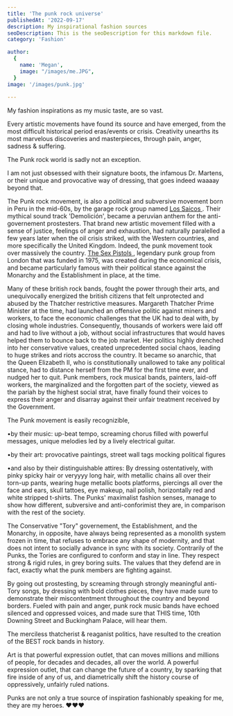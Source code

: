 ```yaml
---
title: 'The punk rock universe'
publishedAt: '2022-09-17'
description: My inspirational fashion sources
seoDescription: This is the seoDescription for this markdown file.
category: 'Fashion'

author:
  {
    name: 'Megan',
    image: "/images/me.JPG",
  }
image: '/images/punk.jpg'
  
---
```


My fashion inspirations as my music taste, are so vast. 

Every artistic movements have found its source and have emerged, from the most difficult historical period eras/events or crisis. Creativity unearths its most marvelous discoveries and masterpieces, through pain, anger, sadness & suffering. 

The Punk rock world is sadly not an exception. 

I am not just obsessed with their signature boots, the infamous Dr. Martens, or their unique and provocative way of dressing, that goes indeed waaaay beyond that. 

The Punk rock movement, is also a political and subversive movement born in Peru in the mid-60s, by the garage rock group named <a href="https://en.wikipedia.org/wiki/Los_Saicos" > Los Saicos </a>. Their mythical sound track 'Demolición', became a peruvian anthem for the anti-governement prostesters. 
That brand new artistic movement filled with a sense of justice, feelings of anger and exhaustion, had naturally paralelled a few years later when the oil crisis striked, with the Western countries, and more specifically the United Kingdom. 
Indeed, the punk movement took over massively the country. <a href="https://www.youtube.com/watch?v=yqrAPOZxgzU"> The Sex Pistols </a>, legendary punk group from London that was funded in 1975, was created during the economical crisis, and became particularly famous with their political stance against the Monarchy and the Establishment in place, at the time. 

Many of these british rock bands, fought the power through their arts, and unequivocally energized the british citizens that felt unprotected and abused by the Thatcher restrictive measures.
Margareth Thatcher Prime Minister at the time, had launched an offensive politic against miners and workers, to face the economic challenges that the UK had to deal with, by closing whole industries. Consequently, thousands of workers were laid off and had to live without a job, without
social infrastructures that would haves helped them to bounce back to the job market. Her politics highly drenched into her conservative values, created unprecedented social chaos, leading to huge strikes and riots accross the country. It became so anarchic, that the Queen Elizabeth II, who is constitutionally unallowed to take any political stance, 
had to distance herself from the PM for the first time ever, and nudged her to quit. Punk members, rock musical bands, painters, laid-off workers, the marginalized and the forgotten part of the society, viewed as the pariah by the highest social strat, have finally found their voices to express their anger and disarray against their unfair treatment received by the Government. 

The Punk movement is easily recognizible,

•by their music: up-beat tempo, screaming chorus filled with powerful messages, unique melodies led by a lively electrical guitar.

•by their art: provocative paintings, street wall tags mocking political figures

•and also by their distinguishable attires: By dressing ostentatively, with pinky spicky hair or veryyyy long hair, with metallic chains all over their torn-up pants, wearing huge metallic boots platforms, piercings all over the face and ears, skull tattoes, eye makeup, nail polish, horizontally red and white stripped t-shirts. The Punks' maximalist fashion senses, manage to show how different, subversive and anti-conforimist they are, in comparison with the rest of the society. 

The Conservative "Tory" governement, the Establishment, and the Monarchy, in opposite, have always being represented as a monolith system frozen in time, that refuses to embrace any shape of modernity, and that does not intent to socially advance in sync with its society. Contrarily of the Punks, the Tories are configured to conform and stay in line. They respect strong & rigid rules, in grey boring suits. The values that they defend are in fact, exactly what the punk members are fighting against.



By going out prostesting, by screaming through strongly meaningful anti-Tory songs, by dressing with bold clothes pieces, they have made sure to demonstrate their miscontentment throughout the country and beyond borders. Fueled with pain and anger, punk rock music bands have echoed silenced and oppressed voices, and made sure that THIS time, 10th Downing Street and Buckingham Palace, will hear them. 

The merciless thatcherist & reaganist politics, have resulted to the creation of the BEST rock bands in history. 

Art is that powerful expression outlet, that can moves millions and millions of people, for decades and decades, all over the world.
A powerful expression outlet, that can change the future of a country, by sparking that fire inside of any of us, and diametrically shift the history course of oppressively, unfairly ruled nations.

Punks are not only a true source of inspiration fashionably speaking for me, they are my heroes. ❤️❤️❤️


